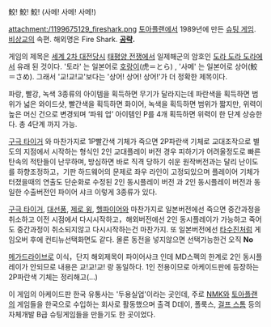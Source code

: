 鮫! 鮫! 鮫! (사메! 사메! 사메!) 

attachment:/1199675129_fireshark.png
{{{#!html
<iframe width="420" height="315" src="//www.youtube.com/embed/L8ZfgjzkwZw" frameborder="0" allowfullscreen></iframe>
}}}
{{{#!html
<iframe width="420" height="315" src="//www.youtube.com/embed/nTOSDQjpueQ" frameborder="0" allowfullscreen></iframe>
}}}
[[토아플랜]]에서 1989년에 만든 [[슈팅 게임]]. [[비상교]]의 속편. 해외명은 Fire Shark. '''[http://janet.egloos.com/4830078 공략].'''

게임의 제목은 [[세계 2차 대전]]당시 [[태평양 전쟁]]에서 일제해군의 암호인 [[도라 도라 도라]]에서 유래 된 것이다. '토라' 는 일본어로 [[호랑이]](虎＝とら) , '사메' 는 일본어로 상어(鮫＝さめ). 그래서 '교!교!교'보다는 '상어! 상어! 상어!'가 더 정확한 제목이다.

파랑, 빨강, 녹색 3종류의 아이템을 획득하면 무기가 달라지는데 파란색을 획득하면 범위가 넓은 와이드샷, 빨간색을 획득하면 화이어, 녹색을 획득하면 범위가 짧지만, 위력이 높은 머신 건으로 변경되며 ‘파워 업’ 아이템인 P를 4개 획득하면 위력이 한 단계 상승한다. 총 4단계 까지 가능.

[[구극 타이거]] 와 마찬가지로 1P빨간색 기체가 죽으면 2P파란색 기체로 교대조작으로 별도의 지점에서 시작하는 형식인 2인 교대플레이 버전 경우 피하기가 어려울정도로 빠른 탄속의 적탄들이 난무하며, 방심하면 바로 직격 당하기 쉬운 원작버전과는 달리 난이도를 하향조정하고，기판 하드웨어의 문제로 좌우 라인이 고정되있으며 플레이어 기체가 터졌을때의 연출도 단순화로 수정된 2인 동시플레이 버전 과 2인 동시플레이 버전과 동일한 수출버전인 파이어 샤크 이렇게 3종류가 있다.

[[구극 타이거]], [[대선풍]], [[제로 윙]], [[헬파이어]]와 마찬가지로 일본버전에선 죽으면 중간과정을 취소하고 이전 시점에서 다시시작하고，해외버전에선 2인 동시플레이가 가능하고 죽어도 중간과정이 취소되지않고 다시시작하는건 마찬가지. 또 일본버전에선 [[타수진]]처럼 게임오버 후에 컨티뉴선택화면도 같다. 몰론 동전을 넣지않으면 선택가능한건 오직 '''No'''

[[메가드라이브]]로 이식，단지 해외제목이 파이어샤크 인데 MD스펙의 한계로 2인 동시플레이가 안되므로 내용은 교!교!교! 랑 동일하다. 1인 전용이므로 아케이드판에 등장하는 2P파란색 기체는 정리해고(…)

이 게임의 아케이드판 한국 유통사는 '두용실업'이라는 곳인데, 주로 [[NMK]]와 [[토아플랜]]의 게임들을 한국으로 수입하는 회사로 활동했으며 출격 D데이, 폴룩스, [[걸프 스톰]] 등의 자체개발 B급 슈팅게임들을 만들기도 한 곳이었다.
